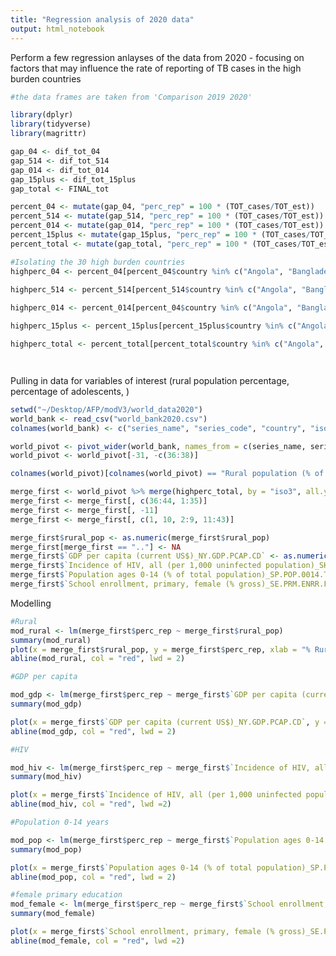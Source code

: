 ```yaml
---
title: "Regression analysis of 2020 data"
output: html_notebook
---
```


Perform a few regression anlayses of the data from 2020 - focusing on factors that may influence the rate of reporting of TB cases in the high burden countries

```r
#the data frames are taken from 'Comparison 2019 2020'

library(dplyr)
library(tidyverse)
library(magrittr)

gap_04 <- dif_tot_04
gap_514 <- dif_tot_514
gap_014 <- dif_tot_014
gap_15plus <- dif_tot_15plus
gap_total <- FINAL_tot

percent_04 <- mutate(gap_04, "perc_rep" = 100 * (TOT_cases/TOT_est))
percent_514 <- mutate(gap_514, "perc_rep" = 100 * (TOT_cases/TOT_est))
percent_014 <- mutate(gap_014, "perc_rep" = 100 * (TOT_cases/TOT_est))
percent_15plus <- mutate(gap_15plus, "perc_rep" = 100 * (TOT_cases/TOT_est))
percent_total <- mutate(gap_total, "perc_rep" = 100 * (TOT_cases/TOT_est))

#Isolating the 30 high burden countries
highperc_04 <- percent_04[percent_04$country %in% c("Angola", "Bangladesh", "Brazil", "China", "Democratic People's Republic of Korea", "Democratic Republic of the Congo", "Ethiopia", "India", "Indonesia", "Kenya", "Mozambique", "Myanmar", "Nigeria", "Pakistan", "Philippines", "Russian Federation", "South Africa", "Thailand", "United Republic of Tanzania", "Viet Nam", "Cambodia", "Central African Republic", "Congo", "Lesotho", "Liberia", "Namibia", "Papua New Guinea", "Sierra Leone", "Zambia", "Zimbabwe"),  ]
        
highperc_514 <- percent_514[percent_514$country %in% c("Angola", "Bangladesh", "Brazil", "China", "Democratic People's Republic of Korea", "Democratic Republic of the Congo", "Ethiopia", "India", "Indonesia", "Kenya", "Mozambique", "Myanmar", "Nigeria", "Pakistan", "Philippines", "Russian Federation", "South Africa", "Thailand", "United Republic of Tanzania", "Viet Nam", "Cambodia", "Central African Republic", "Congo", "Lesotho", "Liberia", "Namibia", "Papua New Guinea", "Sierra Leone", "Zambia", "Zimbabwe"),  ]

highperc_014 <- percent_014[percent_04$country %in% c("Angola", "Bangladesh", "Brazil", "China", "Democratic People's Republic of Korea", "Democratic Republic of the Congo", "Ethiopia", "India", "Indonesia", "Kenya", "Mozambique", "Myanmar", "Nigeria", "Pakistan", "Philippines", "Russian Federation", "South Africa", "Thailand", "United Republic of Tanzania", "Viet Nam", "Cambodia", "Central African Republic", "Congo", "Lesotho", "Liberia", "Namibia", "Papua New Guinea", "Sierra Leone", "Zambia", "Zimbabwe"),  ]

highperc_15plus <- percent_15plus[percent_15plus$country %in% c("Angola", "Bangladesh", "Brazil", "China", "Democratic People's Republic of Korea", "Democratic Republic of the Congo", "Ethiopia", "India", "Indonesia", "Kenya", "Mozambique", "Myanmar", "Nigeria", "Pakistan", "Philippines", "Russian Federation", "South Africa", "Thailand", "United Republic of Tanzania", "Viet Nam", "Cambodia", "Central African Republic", "Congo", "Lesotho", "Liberia", "Namibia", "Papua New Guinea", "Sierra Leone", "Zambia", "Zimbabwe"),  ]

highperc_total <- percent_total[percent_total$country %in% c("Angola", "Bangladesh", "Brazil", "China", "Democratic People's Republic of Korea", "Democratic Republic of the Congo", "Ethiopia", "India", "Indonesia", "Kenya", "Mozambique", "Myanmar", "Nigeria", "Pakistan", "Philippines", "Russian Federation", "South Africa", "Thailand", "United Republic of Tanzania", "Viet Nam", "Cambodia", "Central African Republic", "Congo", "Lesotho", "Liberia", "Namibia", "Papua New Guinea", "Sierra Leone", "Zambia", "Zimbabwe"),  ]




```

Pulling in data for variables of interest (rural population percentage, percentage of adolescents, )

```r
setwd("~/Desktop/AFP/modV3/world_data2020")
world_bank <- read_csv("world_bank2020.csv")
colnames(world_bank) <- c("series_name", "series_code", "country", "iso3", "result")

world_pivot <- pivot_wider(world_bank, names_from = c(series_name, series_code), values_from = result)
world_pivot <- world_pivot[-31, -c(36:38)]

colnames(world_pivot)[colnames(world_pivot) == "Rural population (% of total population)_SP.RUR.TOTL.ZS"] <- "rural_pop"

merge_first <- world_pivot %>% merge(highperc_total, by = "iso3", all.y = TRUE)
merge_first <- merge_first[, c(36:44, 1:35)]
merge_first <- merge_first[, -11]
merge_first <- merge_first[, c(1, 10, 2:9, 11:43)]

merge_first$rural_pop <- as.numeric(merge_first$rural_pop)
merge_first[merge_first == ".."] <- NA
merge_first$`GDP per capita (current US$)_NY.GDP.PCAP.CD` <- as.numeric(merge_first$`GDP per capita (current US$)_NY.GDP.PCAP.CD`)
merge_first$`Incidence of HIV, all (per 1,000 uninfected population)_SH.HIV.INCD.TL.P3` <- as.numeric(merge_first$`Incidence of HIV, all (per 1,000 uninfected population)_SH.HIV.INCD.TL.P3`)
merge_first$`Population ages 0-14 (% of total population)_SP.POP.0014.TO.ZS` <- as.numeric(merge_first$`Population ages 0-14 (% of total population)_SP.POP.0014.TO.ZS`)
merge_first$`School enrollment, primary, female (% gross)_SE.PRM.ENRR.FE` <- as.numeric(merge_first$`School enrollment, primary, female (% gross)_SE.PRM.ENRR.FE`)
```


Modelling 

```r
#Rural
mod_rural <- lm(merge_first$perc_rep ~ merge_first$rural_pop)
summary(mod_rural)
plot(x = merge_first$rural_pop, y = merge_first$perc_rep, xlab = "% Rural Population", ylab = "Percentage Reported Cases")
abline(mod_rural, col = "red", lwd = 2)

#GDP per capita 

mod_gdp <- lm(merge_first$perc_rep ~ merge_first$`GDP per capita (current US$)_NY.GDP.PCAP.CD`)
summary(mod_gdp)

plot(x = merge_first$`GDP per capita (current US$)_NY.GDP.PCAP.CD`, y = merge_first$perc_rep, xlab = "GDP Per Capita", ylab = "Percentage Reported Cases") 
abline(mod_gdp, col = "red", lwd = 2)

#HIV

mod_hiv <- lm(merge_first$perc_rep ~ merge_first$`Incidence of HIV, all (per 1,000 uninfected population)_SH.HIV.INCD.TL.P3`)
summary(mod_hiv)

plot(x = merge_first$`Incidence of HIV, all (per 1,000 uninfected population)_SH.HIV.INCD.TL.P3`, y = merge_first$perc_rep, xlab = "HIV Incidence", ylab = "Percentage Reported Cases")
abline(mod_hiv, col = "red", lwd =2)

#Population 0-14 years 

mod_pop <- lm(merge_first$perc_rep ~ merge_first$`Population ages 0-14 (% of total population)_SP.POP.0014.TO.ZS`)
summary(mod_pop)

plot(x = merge_first$`Population ages 0-14 (% of total population)_SP.POP.0014.TO.ZS`, y = merge_first$perc_rep, xlab = "Popn 0-14 Yrs as % of Total Pop", ylab = "Percentage Reported Cases")
abline(mod_pop, col = "red", lwd = 2) 

#female primary education
mod_female <- lm(merge_first$perc_rep ~ merge_first$`School enrollment, primary, female (% gross)_SE.PRM.ENRR.FE`)
summary(mod_female)

plot(x = merge_first$`School enrollment, primary, female (% gross)_SE.PRM.ENRR.FE`, y = merge_first$perc_rep, xlab = "Female Primary School Enrollment", ylab = "Percentage Reported Cases")
abline(mod_female, col = "red", lwd =2)
```

